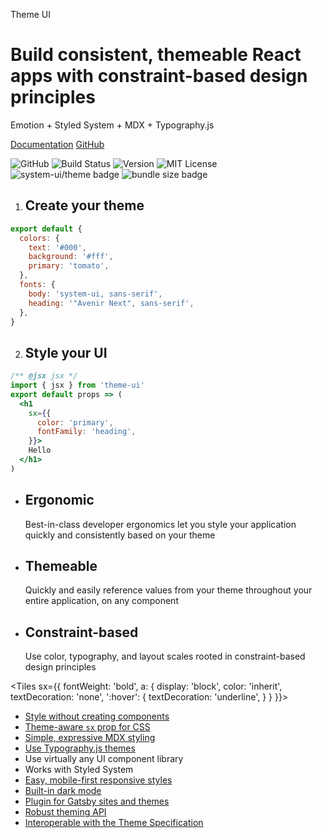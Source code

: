 
<Banner>

Theme UI

# Build consistent, themeable React apps with constraint-based design principles

Emotion + Styled System + MDX + Typography.js

[Documentation](/getting-started)
[GitHub](https://github.com/system-ui/theme-ui)

![GitHub][stars]
![Build Status][circleci-badge]
![Version][version]
![MIT License][license]
![system-ui/theme badge][system-ui-badge]
![bundle size badge][size]

</Banner>

<Container>

<Tiles columns={2}>

1. ## Create your theme

  ```js
  export default {
    colors: {
      text: '#000',
      background: '#fff',
      primary: 'tomato',
    },
    fonts: {
      body: 'system-ui, sans-serif',
      heading: '"Avenir Next", sans-serif',
    },
  }
  ```

2. ## Style your UI

  ```jsx
  /** @jsx jsx */
  import { jsx } from 'theme-ui'
  export default props => (
    <h1
      sx={{
        color: 'primary',
        fontFamily: 'heading',
      }}>
      Hello
    </h1>
  )
  ```

</Tiles>

<Tiles>

- ## Ergonomic
  Best-in-class developer ergonomics let you style
  your application quickly and consistently
  based on your theme
- ## Themeable
  Quickly and easily reference values from your theme
  throughout your entire application, on any component
- ## Constraint-based
  Use color, typography, and layout scales
  rooted in constraint-based design principles

</Tiles>

<Testimonials />

<Tiles
  sx={{
    fontWeight: 'bold',
    a: {
      display: 'block',
      color: 'inherit',
      textDecoration: 'none',
      ':hover': {
        textDecoration: 'underline',
      }
    }
  }}>

- [Style without creating components](/getting-started/#sx-prop)
- [Theme-aware `sx` prop for CSS](/getting-started/#sx-prop)
- [Simple, expressive MDX styling](/styling-mdx)
- [Use Typography.js themes](/styling-mdx/#typographyjs)
- Use virtually any UI component library
- Works with Styled System
- [Easy, mobile-first responsive styles](/getting-started/#responsive-styles)
- [Built-in dark mode](/color-modes)
- [Plugin for Gatsby sites and themes](/gatsby-plugin)
- [Robust theming API](/theming)
- [Interoperable with the Theme Specification](/theme-spec)

</Tiles>

</Container>

[circleci]: https://circleci.com/gh/system-ui/theme-ui
[circleci-badge]: https://flat.badgen.net/circleci/github/system-ui/theme-ui/master
[version]: https://flat.badgen.net/npm/v/theme-ui
[npm]: https://npmjs.com/package/theme-ui
[license]: https://flat.badgen.net/badge/license/MIT/blue
[system-ui-badge]: https://flat.badgen.net/badge/system-ui/theme/black
[size]: https://flat.badgen.net/bundlephobia/minzip/theme-ui
[stars]: https://flat.badgen.net/github/stars/system-ui/theme-ui
